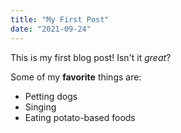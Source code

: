 ```yaml
---
title: "My First Post"
date: "2021-09-24"
---
```


This is my first blog post! Isn't it *great*?

Some of my **favorite** things are:

* Petting dogs
* Singing
* Eating potato-based foods